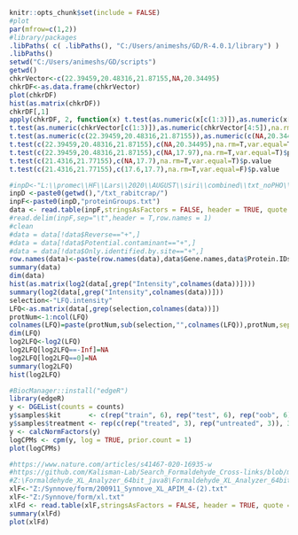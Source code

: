 ```r
knitr::opts_chunk$set(include = FALSE)
#plot
par(mfrow=c(1,2))
#library/packages
.libPaths( c( .libPaths(), "C:/Users/animeshs/GD/R-4.0.1/library") )
.libPaths()
setwd("C:/Users/animeshs/GD/scripts")
getwd()
chkrVector<-c(22.39459,20.48316,21.87155,NA,20.34495)
chkrDF<-as.data.frame(chkrVector)
plot(chkrDF)
hist(as.matrix(chkrDF))
chkrDF[,1]
apply(chkrDF, 2, function(x) t.test(as.numeric(x[c(1:3)]),as.numeric(x[4:5]),na.rm=T,var.equal=T)$p.value)
t.test(as.numeric(chkrVector[c(1:3)]),as.numeric(chkrVector[4:5]),na.rm=T,var.equal=T)$p.value
t.test(as.numeric(c(22.39459,20.48316,21.87155)),as.numeric(c(NA,20.34495)),na.rm=T,var.equal=T)$p.value
t.test(c(22.39459,20.48316,21.87155),c(NA,20.34495),na.rm=T,var.equal=T)$p.value
t.test(c(22.39459,20.48316,21.87155),c(NA,17.97),na.rm=T,var.equal=T)$p.value
t.test(c(21.4316,21.77155),c(NA,17.7),na.rm=T,var.equal=T)$p.value
t.test(c(21.4316,21.77155),c(17.6,17.7),na.rm=T,var.equal=F)$p.value
```

```r
#inpD<-"L:\\promec\\HF\\Lars\\2020\\AUGUST\\siri\\combined\\txt_noPHO\\"
inpD <-paste0(getwd(),"/txt_rabitcrap/")
inpF<-paste0(inpD,"proteinGroups.txt")
data <- read.table(inpF,stringsAsFactors = FALSE, header = TRUE, quote = "", comment.char = "", sep = "\t")
#read.delim(inpF,sep="\t",header = T,row.names = 1)
#clean
#data = data[!data$Reverse=="+",]
#data = data[!data$Potential.contaminant=="+",]
#data = data[!data$Only.identified.by.site=="+",]
row.names(data)<-paste(row.names(data),data$Gene.names,data$Protein.IDs,data$Protein.names,data$Score,data$Peptide.counts..unique.,sep=";;")
summary(data)
dim(data)
hist(as.matrix(log2(data[,grep("Intensity",colnames(data))])))
summary(log2(data[,grep("Intensity",colnames(data))]))
selection<-"LFQ.intensity"
LFQ<-as.matrix(data[,grep(selection,colnames(data))])
protNum<-1:ncol(LFQ)
colnames(LFQ)=paste(protNum,sub(selection,"",colnames(LFQ)),protNum,sep="_")
dim(LFQ)
log2LFQ<-log2(LFQ)
log2LFQ[log2LFQ==-Inf]=NA
log2LFQ[log2LFQ==0]=NA
summary(log2LFQ)
hist(log2LFQ)
```

```r
#BiocManager::install("edgeR")
library(edgeR)
y <- DGEList(counts = counts)
y$samples$kit       <- c(rep("train", 6), rep("test", 6), rep("oob", 6))
y$samples$treatment <- rep(c(rep("treated", 3), rep("untreated", 3)), 3)
y <- calcNormFactors(y)
logCPMs <- cpm(y, log = TRUE, prior.count = 1)
plot(logCPMs)
```

```r
#https://www.nature.com/articles/s41467-020-16935-w
#https://github.com/Kalisman-Lab/Search_Formaldehyde_Cross-links/blob/master/Read_Me.pdf
#Z:\Formaldehyde_XL_Analyzer_64bit_java8\Formaldehyde_XL_Analyzer_64bit_java8 
xlF<-"Z:/Synnove/form/200911_Synnove_XL_APIM_4-(2).txt"
xlF<-"Z:/Synnove/form/xl.txt"
xlFd <- read.table(xlF,stringsAsFactors = FALSE, header = TRUE, quote = "", comment.char = "", sep = "\t")
summary(xlFd)
plot(xlFd)
```
